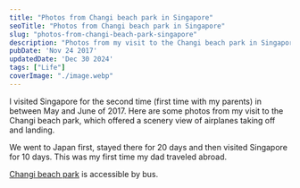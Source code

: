 ```yaml
---
title: "Photos from Changi beach park in Singapore"
seoTitle: "Photos from Changi beach park in Singapore"
slug: "photos-from-changi-beach-park-singapore"
description: "Photos from my visit to the Changi beach park in Singapore."
pubDate: 'Nov 24 2017'
updatedDate: 'Dec 30 2024'
tags: ["Life"]
coverImage: "./image.webp"
---
```


I visited Singapore for the second time (first time with my parents) in between May and June of 2017. Here are some photos from my visit to the Changi beach park, which offered a scenery view of airplanes taking off and landing. 

<R2Image imageKey="assets/photos-from-changi-beach-park-singapore-16c1638e-cd98-80ac-8b63-cd7cc7d773da.jpg" alt="0e56d-dsc_0733.jpg" />

<R2Image imageKey="assets/photos-from-changi-beach-park-singapore-16c1638e-cd98-8064-bb66-e774cab49c55.jpg" alt="1a145-img_20170620_174524_500.jpg" />

<R2Image imageKey="assets/photos-from-changi-beach-park-singapore-16c1638e-cd98-8072-a23e-c97e276b482e.jpg" alt="1e3ab-dsc_0743.jpg" />

<R2Image imageKey="assets/photos-from-changi-beach-park-singapore-16c1638e-cd98-80bf-ac21-dd522f0d669f.jpg" alt="9a0ac-img_20170620_174524_502.jpg" />

<R2Image imageKey="assets/photos-from-changi-beach-park-singapore-16c1638e-cd98-8000-80e1-efeb73014a16.jpg" alt="61b08-dsc_0695.jpg" />

<R2Image imageKey="assets/photos-from-changi-beach-park-singapore-16c1638e-cd98-806a-933e-fcced19862b9.jpg" alt="62e9b-dsc_0780.jpg" />

<R2Image imageKey="assets/photos-from-changi-beach-park-singapore-16c1638e-cd98-8040-bb80-cbabf4283287.jpg" alt="78e82-dsc_0732.jpg" />

<R2Image imageKey="assets/photos-from-changi-beach-park-singapore-16c1638e-cd98-801b-8cad-caa70831fac2.jpg" alt="99f4a-dsc_0708.jpg" />

<R2Image imageKey="assets/photos-from-changi-beach-park-singapore-16c1638e-cd98-80f1-a771-c2040939599c.jpg" alt="221ff-dsc_0735.jpg" />

<R2Image imageKey="assets/photos-from-changi-beach-park-singapore-16c1638e-cd98-8083-a83b-c00bce30251d.jpg" alt="911ce-dsc_0720.jpg" />

<R2Image imageKey="assets/photos-from-changi-beach-park-singapore-16c1638e-cd98-808b-83e6-d5d7fd28cc4e.jpg" alt="9442e-dsc_0697.jpg" />

<R2Image imageKey="assets/photos-from-changi-beach-park-singapore-16c1638e-cd98-8050-80bd-e2e76ab5be90.jpg" alt="10263-dsc_0750.jpg" />

<R2Image imageKey="assets/photos-from-changi-beach-park-singapore-16c1638e-cd98-8098-9432-fb4c9bcfd441.jpg" alt="20689-dsc_0700.jpg" />

<R2Image imageKey="assets/photos-from-changi-beach-park-singapore-16c1638e-cd98-8073-848c-dce1c15384f8.jpg" alt="27350-img_20170620_174524_484.jpg" />

<R2Image imageKey="assets/photos-from-changi-beach-park-singapore-16c1638e-cd98-8021-afa5-d14e524b028a.jpg" alt="66168-dsc_0738.jpg" />

<R2Image imageKey="assets/photos-from-changi-beach-park-singapore-16c1638e-cd98-80b1-9868-f3b543bbc627.jpg" alt="66193-dsc_0779.jpg" />

We went to Japan first, stayed there for 20 days and then visited Singapore for 10 days. This was my first time my dad traveled abroad.

[Changi beach park](https://www.google.com/maps/place/Changi+Beach+Park/@1.3912863,103.9905464,17z/data=!3m1!4b1!4m6!3m5!1s0x31da3c0b63da3653:0xe8220a55468c725c!8m2!3d1.3912863!4d103.9905464!16zL20vMGZqYmM1?hl=en&entry=ttu&g_ep=EgoyMDI0MTIxMS4wIKXMDSoASAFQAw%3D%3D) is accessible by bus.
